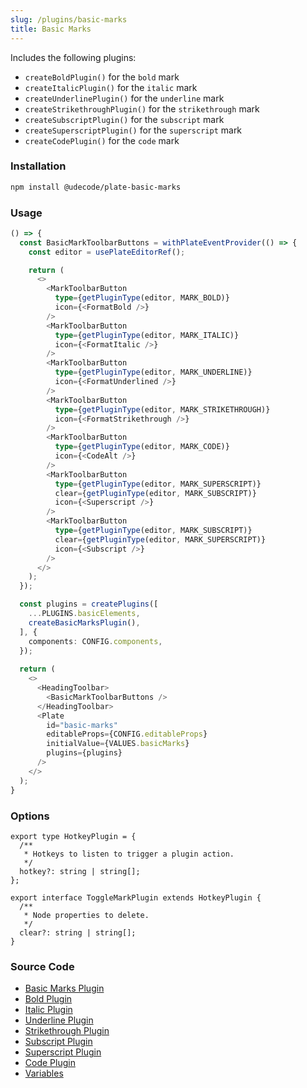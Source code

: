 ```yaml
---
slug: /plugins/basic-marks
title: Basic Marks
---
```


Includes the following plugins:
- `createBoldPlugin()` for the `bold` mark
- `createItalicPlugin()` for the `italic` mark
- `createUnderlinePlugin()` for the `underline` mark
- `createStrikethroughPlugin()` for the `strikethrough` mark
- `createSubscriptPlugin()` for the `subscript` mark
- `createSuperscriptPlugin()` for the `superscript` mark
- `createCodePlugin()` for the `code` mark

### Installation

```bash npm2yarn
npm install @udecode/plate-basic-marks
```

### Usage

```ts live
() => {
  const BasicMarkToolbarButtons = withPlateEventProvider(() => {
    const editor = usePlateEditorRef();

    return (
      <>
        <MarkToolbarButton
          type={getPluginType(editor, MARK_BOLD)}
          icon={<FormatBold />}
        />
        <MarkToolbarButton
          type={getPluginType(editor, MARK_ITALIC)}
          icon={<FormatItalic />}
        />
        <MarkToolbarButton
          type={getPluginType(editor, MARK_UNDERLINE)}
          icon={<FormatUnderlined />}
        />
        <MarkToolbarButton
          type={getPluginType(editor, MARK_STRIKETHROUGH)}
          icon={<FormatStrikethrough />}
        />
        <MarkToolbarButton
          type={getPluginType(editor, MARK_CODE)}
          icon={<CodeAlt />}
        />
        <MarkToolbarButton
          type={getPluginType(editor, MARK_SUPERSCRIPT)}
          clear={getPluginType(editor, MARK_SUBSCRIPT)}
          icon={<Superscript />}
        />
        <MarkToolbarButton
          type={getPluginType(editor, MARK_SUBSCRIPT)}
          clear={getPluginType(editor, MARK_SUPERSCRIPT)}
          icon={<Subscript />}
        />
      </>
    );
  });

  const plugins = createPlugins([
    ...PLUGINS.basicElements,
    createBasicMarksPlugin(),
  ], {
    components: CONFIG.components,
  });
  
  return (
    <>
      <HeadingToolbar>
        <BasicMarkToolbarButtons />
      </HeadingToolbar>
      <Plate
        id="basic-marks"
        editableProps={CONFIG.editableProps}
        initialValue={VALUES.basicMarks}
        plugins={plugins}
      />
    </>
  );
}
```

### Options

```tsx
export type HotkeyPlugin = {
  /**
   * Hotkeys to listen to trigger a plugin action.
   */
  hotkey?: string | string[];
};

export interface ToggleMarkPlugin extends HotkeyPlugin {
  /**
   * Node properties to delete.
   */
  clear?: string | string[];
}
```

### Source Code

- [Basic Marks Plugin](https://github.com/udecode/plate/blob/main/packages/nodes/basic-marks/src/createBasicMarksPlugin.ts)
- [Bold Plugin](https://github.com/udecode/plate/blob/main/packages/nodes/basic-marks/src/createBoldPlugin.ts)
- [Italic Plugin](https://github.com/udecode/plate/blob/main/packages/nodes/basic-marks/src/createItalicPlugin.ts)
- [Underline Plugin](https://github.com/udecode/plate/blob/main/packages/nodes/basic-marks/src/createUnderlinePlugin.ts)
- [Strikethrough Plugin](https://github.com/udecode/plate/blob/main/packages/nodes/basic-marks/src/createStrikethroughPlugin.ts)
- [Subscript Plugin](https://github.com/udecode/plate/blob/main/packages/nodes/basic-marks/src/createSubscriptPlugin.ts)
- [Superscript Plugin](https://github.com/udecode/plate/blob/main/packages/nodes/basic-marks/src/createSuperscriptPlugin.ts)
- [Code Plugin](https://github.com/udecode/plate/blob/main/packages/nodes/basic-marks/src/createCodePlugin.ts)
- [Variables](https://github.com/udecode/plate/blob/main/examples/docusaurus/src/live/live.tsx)

